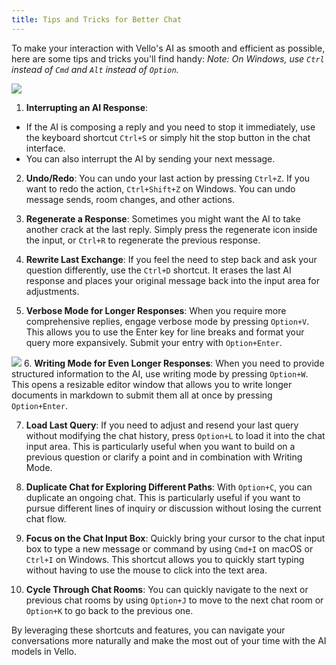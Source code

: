 ```yaml
---
title: Tips and Tricks for Better Chat
---
```


To make your interaction with Vello's AI as smooth and efficient as possible, here are some tips and tricks you'll find handy:
*Note: On Windows, use `Ctrl` instead of `Cmd` and `Alt` instead of `Option`.*

![](https://d3cflkbt5y83mw.cloudfront.net/stradametrical-fitcher-metalled-calathus.gif)
1. **Interrupting an AI Response**: 
- If the AI is composing a reply and you need to stop it immediately, use the keyboard shortcut `Ctrl+S` or simply hit the stop button in the chat interface.
- You can also interrupt the AI by sending your next message.

2. **Undo/Redo**: You can undo your last action by pressing `Ctrl+Z`. If you want to redo the action, `Ctrl+Shift+Z` on Windows.  You can undo message sends, room changes, and other actions.

3. **Regenerate a Response**: Sometimes you might want the AI to take another crack at the last reply. Simply press the regenerate icon inside the input, or `Ctrl+R` to regenerate the previous response.

4. **Rewrite Last Exchange**: If you feel the need to step back and ask your question differently, use the `Ctrl+D` shortcut. It erases the last AI response and places your original message back into the input area for adjustments.

5. **Verbose Mode for Longer Responses**: When you require more comprehensive replies, engage verbose mode by pressing `Option+V`. This allows you to use the Enter key for line breaks and format your query more expansively. Submit your entry with `Option+Enter`.

![](https://d3cflkbt5y83mw.cloudfront.net/squadrons-taurite-nonvoluntary-strugglingly.gif)
6. **Writing Mode for Even Longer Responses**: When you need to provide structured information to the AI, use writing mode by pressing `Option+W`. This opens a resizable editor window that allows you to write longer documents in markdown to submit them all at once by pressing `Option+Enter`.

7. **Load Last Query**: If you need to adjust and resend your last query without modifying the chat history, press `Option+L` to load it into the chat input area. This is particularly useful when you want to build on a previous question or clarify a point and in combination with Writing Mode.

8. **Duplicate Chat for Exploring Different Paths**: With `Option+C`, you can duplicate an ongoing chat. This is particularly useful if you want to pursue different lines of inquiry or discussion without losing the current chat flow.

9. **Focus on the Chat Input Box**: Quickly bring your cursor to the chat input box to type a new message or command by using `Cmd+I` on macOS or `Ctrl+I` on Windows. This shortcut allows you to quickly start typing without having to use the mouse to click into the text area.

10. **Cycle Through Chat Rooms**: You can quickly navigate to the next or previous chat rooms by using `Option+J` to move to the next chat room or `Option+K` to go back to the previous one.

By leveraging these shortcuts and features, you can navigate your conversations more naturally and make the most out of your time with the AI models in Vello.
